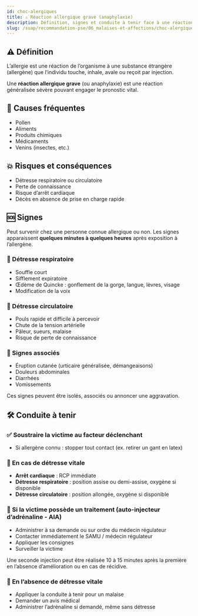 ---
id: choc-alergiques
title: ⚠️ Réaction allergique grave (anaphylaxie)
description: Définition, signes et conduite à tenir face à une réaction allergique grave
slug: /suap/recommandation-pse/06_malaises-et-affections/choc-alergiques
---


## ⚠️ Définition

L’allergie est une réaction de l’organisme à une substance étrangère (allergène) que l’individu touche, inhale, avale ou reçoit par injection.

Une **réaction allergique grave** (ou anaphylaxie) est une réaction généralisée sévère pouvant engager le pronostic vital.

## 🔎 Causes fréquentes

- Pollen
- Aliments
- Produits chimiques
- Médicaments
- Venins (insectes, etc.)

## 💥 Risques et conséquences

- Détresse respiratoire ou circulatoire
- Perte de connaissance
- Risque d’arrêt cardiaque
- Décès en absence de prise en charge rapide

## 🆘 Signes

Peut survenir chez une personne connue allergique ou non. Les signes apparaissent **quelques minutes à quelques heures** après exposition à l’allergène.

### 🔹 Détresse respiratoire

- Souffle court
- Sifflement expiratoire
- Œdème de Quincke : gonflement de la gorge, langue, lèvres, visage
- Modification de la voix

### 🔹 Détresse circulatoire

- Pouls rapide et difficile à percevoir
- Chute de la tension artérielle
- Pâleur, sueurs, malaise
- Risque de perte de connaissance

### 🔹 Signes associés

- Éruption cutanée (urticaire généralisée, démangeaisons)
- Douleurs abdominales
- Diarrhées
- Vomissements

<Admonition type="tip" title="💡 À savoir">
Ces signes peuvent être isolés, associés ou annoncer une aggravation.
</Admonition>

## 🛠️ Conduite à tenir

### ✅ Soustraire la victime au facteur déclenchant

- Si allergène connu : stopper tout contact (ex. retirer un gant en latex)

### 🚨 En cas de détresse vitale

- **Arrêt cardiaque** : RCP immédiate
- **Détresse respiratoire** : position assise ou demi-assise, oxygène si disponible
- **Détresse circulatoire** : position allongée, oxygène si disponible

### 💉 Si la victime possède un traitement (auto-injecteur d’adrénaline - AIA)

- Administrer à sa demande ou sur ordre du médecin régulateur
- Contacter immédiatement le SAMU / médecin régulateur
- Appliquer les consignes
- Surveiller la victime

<Admonition type="warning" title="⚠️ À noter">
Une seconde injection peut être réalisée 10 à 15 minutes après la première en l’absence d’amélioration ou en cas de récidive.
</Admonition>

### 🚫 En l’absence de détresse vitale

- Appliquer la conduite à tenir pour un malaise
- Demander un avis médical
- Administrer l’adrénaline si demandé, même sans détresse

